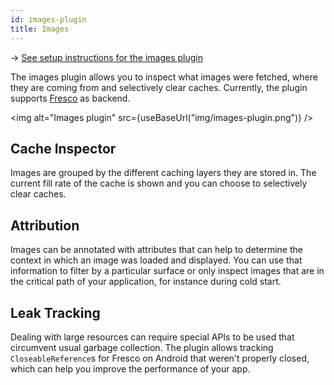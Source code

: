 ```yaml
---
id: images-plugin
title: Images
---
```


→ [See setup instructions for the images plugin](../setup/images-plugin)

The images plugin allows you to inspect what images were fetched, where they are
coming from and selectively clear caches. Currently, the plugin supports
[Fresco](https://github.com/facebook/fresco/) as backend.

<img alt="Images plugin" src={useBaseUrl("img/images-plugin.png")} />

## Cache Inspector

Images are grouped by the different caching layers they are stored in. The current
fill rate of the cache is shown and you can choose to selectively clear caches.


## Attribution

Images can be annotated with attributes that can help to determine the context in
which an image was loaded and displayed. You can use that information to filter
by a particular surface or only inspect images that are in the critical path
of your application, for instance during cold start.

## Leak Tracking

Dealing with large resources can require special APIs to be used that circumvent
usual garbage collection. The plugin allows tracking `CloseableReference`s for
Fresco on Android that weren't properly closed, which can help you improve
the performance of your app.
